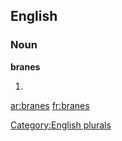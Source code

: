==English==

===Noun===
'''branes'''

# {{plural of|[[brane]]}}

[[Category:English plurals]]

[[ar:branes]]
[[fr:branes]]